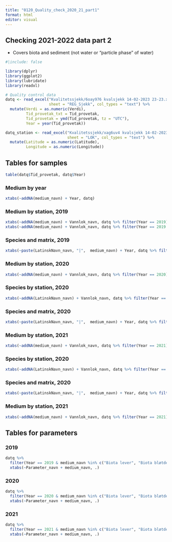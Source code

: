 ```yaml
---
title: "0120_Quality_check_2020_21_part1"
format: html
editor: visual
---
```


## Checking 2021-2022 data part 2

-   Covers biota and sediment (not water or "particle phase" of water)

```r
#|include: false

library(dplyr)
library(ggplot2)
library(lubridate)
library(readxl)

```

```r

# Quality control data  
datq <- read_excel("Kvalitetssjekk/6oay976 kvalsjekk 14-02-2023 23-23.xlsm", 
                   sheet = "REG_Sjekk", col_types = "text") %>%
  mutate(Verdi = as.numeric(Verdi),
         Tid_provetak_txt = Tid_provetak,
         Tid_provetak = ymd(Tid_provetak, tz = "UTC"),
         Year = year(Tid_provetak))

datq_station <- read_excel("Kvalitetssjekk/xag6uv4 kvalsjekk 14-02-2023 14-44.xlsm", 
                           sheet = "LOK", col_types = "text") %>%
  mutate(Latitude = as.numeric(Latitude),
         Longitude = as.numeric(Longitude))

```

## Tables for samples

```r

table(datq$Tid_provetak, datq$Year)

```

### Medium by year

```r

xtabs(~addNA(medium_navn) + Year, datq)

```

### Medium by station, 2019

```r

xtabs(~addNA(medium_navn) + Vannlok_navn, datq %>% filter(Year == 2019))
xtabs(~addNA(medium_navn) + Vannlok_navn, datq %>% filter(Year == 2019 & grepl("PBDE", Parameter_navn)))    # PBDE is a NILU parameter  

```

### Species and matrix, 2019

```r

xtabs(~paste(LatinskNavn_navn, "|",  medium_navn) + Year, datq %>% filter(Year == 2019 & !is.na(LatinskNavn_navn)))

```

### Medium by station, 2020

```r

xtabs(~addNA(medium_navn) + Vannlok_navn, datq %>% filter(Year == 2020))

```

### Species by station, 2020

```r

xtabs(~addNA(LatinskNavn_navn) + Vannlok_navn, datq %>% filter(Year == 2020))

```

### Species and matrix, 2020

```r

xtabs(~paste(LatinskNavn_navn, "|",  medium_navn) + Year, datq %>% filter(Year == 2020 & !is.na(LatinskNavn_navn)))

```

### Medium by station, 2021

```r

xtabs(~addNA(medium_navn) + Vannlok_navn, datq %>% filter(Year == 2021))

```

### Species by station, 2020

```r

xtabs(~addNA(LatinskNavn_navn) + Vannlok_navn, datq %>% filter(Year == 2020))

```

### Species and matrix, 2020

```r

xtabs(~paste(LatinskNavn_navn, "|",  medium_navn) + Year, datq %>% filter(Year == 2020 & !is.na(LatinskNavn_navn)))

```

### Medium by station, 2021

```r

xtabs(~addNA(medium_navn) + Vannlok_navn, datq %>% filter(Year == 2021))

```

## Tables for parameters

### 2019

```r

datq %>% 
  filter(Year == 2019 & medium_navn %in% c("Biota lever", "Biota bløtdeler", "Sediment saltvann", "Kloakkslam")) %>%
  xtabs(~Parameter_navn + medium_navn, .)

```

### 2020

```r

datq %>% 
  filter(Year == 2020 & medium_navn %in% c("Biota lever", "Biota bløtdeler", "Sediment saltvann", "Kloakkslam")) %>%
  xtabs(~Parameter_navn + medium_navn, .)

```

### 2021

```r

datq %>% 
  filter(Year == 2021 & medium_navn %in% c("Biota lever", "Biota bløtdeler", "Sediment saltvann", "Kloakkslam")) %>%
  xtabs(~Parameter_navn + medium_navn, .)

```
